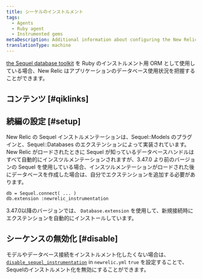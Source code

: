 ```yaml
---
title: シーケルのインストルメント
tags:
  - Agents
  - Ruby agent
  - Instrumented gems
metaDescription: Additional information about configuring the New Relic Ruby instrumentation of the Sequel database toolkit
translationType: machine
---
```


[the Sequel database toolkit](https://github.com/jeremyevans/sequel) を Ruby のインストルメント用 ORM として使用している場合、New Relic はアプリケーションのデータベース使用状況を把握することができます。

## コンテンツ [#qiklinks]

## 続編の設定 [#setup]

New Relic の Sequel インストルメンテーションは、Sequel::Models のプラグインと、Sequel::Databases のエクステンションによって実装されています。New Relic がロードされたときに Sequel が知っているデータベースハンドルはすべて自動的にインスツルメンテーションされますが、3.47.0 より前のバージョンの Sequel を使用している場合、インスツルメンテーションがロードされた後にデータベースを作成した場合は、自分でエクステンションを追加する必要があります。

```
db = Sequel.connect( ... )
db.extension :newrelic_instrumentation
```

3.47.0以降のバージョンでは、 `Database.extension` を使用して、新規接続時にエクステンションを自動的にインストールしています。

## シーケンスの無効化 [#disable]

モデルやデータベース接続をインストルメント化したくない場合は、 [`disable_sequel_instrumentation`](/docs/agents/ruby-agent/installation-and-configuration/ruby-agent-configuration#disable_sequel_instrumentation) in `newrelic.yml` `true` を設定することで、Sequelのインストルメント化を無効にすることができます。